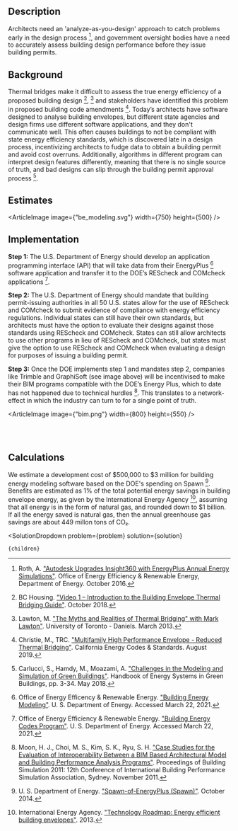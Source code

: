 


## Description
Architects need an 'analyze-as-you-design' approach to catch problems early in the design process [^"14"], and government oversight bodies have a need to accurately assess building design performance before they issue building permits.

## Background
Thermal bridges make it difficult to assess the true energy efficiency of a proposed building design [^"1"], [^"8"] and stakeholders have identified this problem in proposed building code amendments [^"4"]. Today’s architects have software designed to analyse building envelopes, but different state agencies and design firms use different software applications, and they don't communicate well. This often causes buildings to not be compliant with state energy efficiency standards, which is discovered late in a design process, incentivizing architects to fudge data to obtain a building permit and avoid cost overruns. Additionally, algorithms in different program can interpret design features differently, meaning that there is no single source of truth, and bad designs can slip through the building permit approval process [^"3"].

## Estimates
<ArticleImage image={"be_modeling.svg"} width={750} height={500} />

## Implementation
**Step 1:** The U.S. Department of Energy should develop an application programming interface (API) that will take data from their EnergyPlus [^"10"] software application and transfer it to the DOE’s REScheck and COMcheck applications [^"11"].

**Step 2:** The U.S. Department of Energy should mandate that building permit-issuing authorities in all 50 U.S. states allow for the use of REScheck and COMcheck to submit evidence of compliance with energy efficiency regulations. Individual states can still have their own standards, but architects must have the option to evaluate their designs against those standards using REScheck and COMcheck. States can still allow architects to use other programs in lieu of REScheck and COMcheck, but states must give the option to use REScheck and COMcheck when evaluating a design for purposes of issuing a building permit.

**Step 3:** Once the DOE implements step 1 and mandates step 2, companies like Trimble and GraphiSoft (see image above) will be incentivised to make their BIM programs compatible with the DOE’s Energy Plus, which to date has not happened due to technical hurdles [^"9"]. This translates to a network-effect in which the industry can turn to for a single point of truth.

<ArticleImage image={"bim.png"} width={800} height={550} />

<br></br>

## Calculations
We estimate a development cost of $500,000 to $3 million for building energy modeling software based on the DOE's spending on Spawn [^"15"]. Benefits are estimated as 1% of the total potential energy savings in building envelope energy, as given by the International Energy Agency [^"6"], assuming that all energy is in the form of natural gas, and rounded down to $1 billion. If all the energy saved is natural gas, then the annual greenhouse gas savings are about 449 millon tons of CO₂.

[^"1"]: BC Housing. ["Video 1 – Introduction to the Building Envelope Thermal Bridging Guide"](https://www.youtube.com/watch?v=IM_dphE-WDY). October 2018.

[^"2"]: Boustani, A., Sahni, S., Gutowski, T., Graves. S. ["Appliance Remanufacturing and Energy Savings"](http://web.mit.edu/ebm/www/Publications/MITEI-1-a-2010.pdf). Environmentally Benign Manufacturing Laboratory, MIT Sloan School of Management. January 2010.

[^"3"]: Carlucci, S., Hamdy, M., Moazami, A. ["Challenges in the Modeling and Simulation of Green Buildings"](https://link.springer.com/referenceworkentry/10.1007%2F978-3-662-49120-1_50). Handbook of Energy Systems in Green Buildings, pp. 3-34. May 2018.

[^"4"]: Christie, M., TRC. ["Multifamily High Performance Envelope - Reduced Thermal Bridging"](https://title24stakeholders.com/wp-content/uploads/2019/06/Reduced-Thermal-Bridging-Submeasure-Summary.pdf). California Energy Codes & Standards. August 2019.

[^"5"]: Goetzler, W., Guernsey, Young, J. ["Research & Development Roadmap for Emerging HVAC Technologies"](https://www.energy.gov/eere/buildings/downloads/research-development-roadmap-emerging-hvac-technologies). U.S. Department of Energy, Energy Efficiency & Renewable Energy, Building Technologies Office. Prepared by Navigant Consulting, Inc. October 2014.

[^"6"]: International Energy Agency. ["Technology Roadmap: Energy efficient building envelopes"](https://webstore.iea.org/technology-roadmap-energy-efficient-building-envelopes). 2013.

[^"7"]: International Energy Agency. ["Transition to Sustainable Buildings"](https://www.iea.org/etp/buildings/). 2013.

[^"8"]: Lawton, M. ["The Myths and Realities of Thermal Bridging" with Mark Lawton"](https://www.youtube.com/watch?v=FPpU3dc0BcU). University of Toronto - Daniels. March 2013.

[^"9"]: Moon, H. J., Choi, M. S., Kim, S. K., Ryu, S. H. ["Case Studies for the Evaluation of Interoperability Between a BIM Based Architectural Model and Building Performance Analysis Programs"](http://ibpsa.org/proceedings/BS2011/P_1510.pdf). Proceedings of Building Simulation 2011: 12th Conference of International Building Performance Simulation Association, Sydney. November 2011.

[^"10"]: Office of Energy Efficency & Renewable Energy. ["Building Energy Modeling"](https://www.energy.gov/eere/buildings/building-energy-modeling). U. S. Department of Energy. Accessed March 22, 2021.

[^"11"]: Office of Energy Efficiency & Renewable Energy. ["Building Energy Codes Program"](https://www.energycodes.gov/software-and-web-tools). U. S. Department of Energy. Accessed March 22, 2021.

[^"12"]: Penning, J., Stober, K., Taylor, V., Yamada, M. ["Energy Savings Forecast of Solid-State Lighting in General Illumination Applications"](https://www.energy.gov/eere/ssl/downloads/2016-ssl-forecast-report). Prepared by Navigant Consulting, Inc., prepared for Solid-State Lighting Program, Building Technologies Office, Energy Efficiency and Renewable Energy, U.S. Department of Energy. September 2016.

[^"13"]: Rockefeller Foundation, DB Climate Change Advisors. ["United States Building Energy Efficiency Retrofits"](https://www.rockefellerfoundation.org/report/united-states-building-energy-efficiency-retrofits/). March 2012.

[^"14"]: Roth, A. ["Autodesk Upgrades Insight360 with EnergyPlus Annual Energy Simulations"](https://www.energy.gov/eere/buildings/articles/autodesk-upgrades-insight360-energyplus-annual-energy-simulations). Office of Energy Efficiency & Renewable Energy, Department of Energy. October 2016.

[^"15"]: U. S. Department of Energy. ["Spawn-of-EnergyPlus (Spawn)"](https://www.energy.gov/eere/buildings/downloads/spawn-energyplus-spawn). October 2014.

[^"16"]: U. S. Energy Information Administration. ["2012 Commercial Buildings Energy Consumption Survey"](https://www.eia.gov/consumption/commercial/). 2015.

[^"17"]: U. S. Energy Information Administration. ["2015 Residential Energy Consumption Survey"](https://www.eia.gov/consumption/residential/). 2017.

[^"18"]: U.S. Energy Information Administration. ["Total Energy"](https://www.eia.gov/totalenergy/data/annual/). Accessed October 24, 2018.

  <SolutionDropdown 
    problem={problem} 
    solution={solution}
  >
    {children}
  </SolutionDropdown>